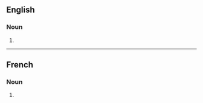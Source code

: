 ==English==

===Noun===
{{head|en|noun form}}

# {{plural of|en|transmutation}}

----

==French==

===Noun===
{{head|fr|noun plural form|g=f}}

# {{plural of|fr|transmutation}}